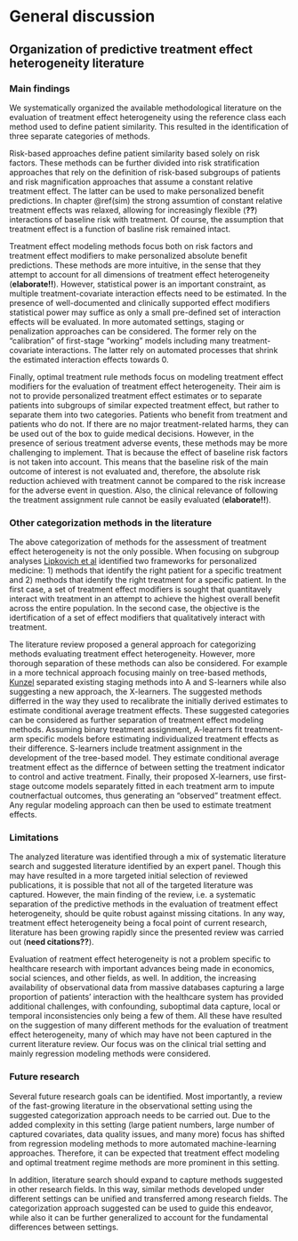 # General discussion {#discussion}

\vspace*{\fill}\par 
\pagebreak

## Organization of predictive treatment effect heterogeneity literature

### Main findings

We systematically organized the available methodological literature on the
evaluation of treatment effect heterogeneity using the reference class each
method used to define patient similarity. This resulted in the identification of
three separate categories of methods.

Risk-based approaches define patient similarity based solely on risk
factors. These methods can be further divided into risk stratification
approaches that rely on the definition of risk-based subgroups of patients and
risk magnification approaches that assume a constant relative treatment
effect. The latter can be used to make personalized benefit predictions. In
chapter \@ref(sim) the strong assumtion of constant relative treatment effects
was relaxed, allowing for increasingly flexible (**??**) interactions of
baseline risk with treatment. Of course, the assumption that treatment effect is
a function of basline risk remained intact.

Treatment effect modeling methods focus both on risk factors and treatment
effect modifiers to make personalized absolute benefit predictions. These
methods are more intuitive, in the sense that they attempt to account for all
dimensions of treatment effect heterogeneity (**elaborate!!**). However,
statistical power is an important constraint, as multiple treatment-covariate
interaction effects need to be estimated. In the presence of well-documented and
clinically supported effect modifiers statistical power may suffice as only a
small pre-defined set of interaction effects will be evaluated. In more
automated settings, staging or penalization approaches can be considered. The
former rely on the "calibration" of first-stage "working" models including many
treatment-covariate interactions. The latter rely on automated processes that
shrink the estimated interaction effects towards 0.

Finally, optimal treatment rule methods focus on modeling treatment effect
modifiers for the evaluation of treatment effect heterogeneity. Their aim is not
to provide personalized treatment effect estimates or to separate patients into
subgroups of similar expected treatment effect, but rather to separate them into
two categories. Patients who benefit from treatment and patients who do not. If
there are no major treatment-related harms, they can be used out of the box to
guide medical decisions. However, in the presence of serious treatment adverse
events, these methods may be more challenging to implement. That is because the
effect of baseline risk factors is not taken into account. This means that the
baseline risk of the main outcome of interest is not evaluated and, therefore,
the absolute risk reduction achieved with treatment cannot be compared to the
risk increase for the adverse event in question. Also, the clinical relevance of
following the treatment assignment rule cannot be easily evaluated
(**elaborate!!**).

### Other categorization methods in the literature

The above categorization of methods for the assessment of treatment effect
heterogeneity is not the only possible. When focusing on subgroup analyses
[Lipkovich et al](https://onlinelibrary.wiley.com/doi/full/10.1002/sim.7064)
identified two frameworks for personalized medicine: 1) methods that identify
the right patient for a specific treatment and 2) methods that identify the
right treatment for a specific patient. In the first case, a set of treatment
effect modifiers is sought that quantitavely interact with treatment in an
attempt to achieve the highest overall benefit across the entire population. In
the second case, the objective is the idertification of a set of effect
modifiers that qualitatively interact with treatment.

The literature review proposed a general approach for categorizing methods
evaluating treatment effect heterogeneity. However, more thorough separation of
these methods can also be considered. For example in a more technical approach
focusing mainly on tree-based methods,
[Kunzel](https://doi.org/10.1073/pnas.1804597116) separated existing staging
methods into A and S-learners while also suggesting a new approach, the
X-learners. The suggested methods differred in the way they used to recalibrate
the initially derived estimates to estimate conditional average treatment
effects. These suggested categories can be considered as further separation of
treatment effect modeling methods. Assuming binary treatment assignment,
A-learners fit treatment-arm specific models before estimating individualized
treatment effects as their difference. S-learners include treatment assignment
in the development of the tree-based model. They estimate conditional average
treatment effect as the differnce of between setting the treatment indicator to
control and active treatment. Finally, their proposed X-learners, use
first-stage outcome models separately fitted in each treatment arm to impute
coutnerfactual outcomes, thus generating an "observed" treatment effect. Any
regular modeling approach can then be used to estimate treatment effects.

### Limitations

The analyzed literature was identified through a mix of systematic literature
search and suggested literature identified by an expert panel. Though this may
have resulted in a more targeted initial selection of reviewed publications, it
is possible that not all of the targeted literature was captured. However, the
main finding of the review, i.e. a systematic separation of the predictive
methods in the evaluation of treatment effect heterogeneity, should be quite
robust against missing citations. In any way, treatment effect heterogeneity
being a focal point of current research, literature has been growing rapidly
since the presented review was carried out (**need citations??**).

Evaluation of reatment effect heterogeneity is not a problem specific to
healthcare research with important advances being made in economics, social
sciences, and other fields, as well. In addition, the increasing availability of
observational data from massive databases capturing a large proportion of
patients' interaction with the healthcare system has provided additional
challenges, with confounding, suboptimal data capture, local or temporal
inconsistencies only being a few of them. All these have resulted on the
suggestion of many different methods for the evaluation of treatment effect
heterogeneity, many of which may have not been captured in the current literature
review. Our focus was on the clinical trial setting and mainly regression
modeling methods were considered.

### Future research

Several future research goals can be identified. Most importantly, a review of
the fast-growing literature in the observational setting using the suggested
categorization approach needs to be carried out. Due to the added complexity in
this setting (large patient numbers, large number of captured covariates, data
quality issues, and many more) focus has shifted from regression modeling
methods to more automated machine-learning approaches. Therefore, it can be
expected that treatment effect modeling and optimal treatment regime methods are
more prominent in this setting.

In addition, literature search should expand to capture methods suggested in
other research fields. In this way, similar methods developed under different
settings can be unified and transferred among research fields. The
categorization approach suggested can be used to guide this endeavor, while also
it can be further generalized to account for the fundamental differences between
settings.
